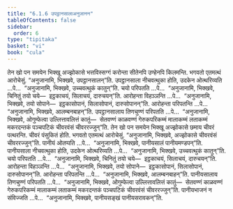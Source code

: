 ```yaml
---
title: "6.1.6 उपट्ठानसालाअनुजानन"
tableOfContents: false
sidebar:
  order: 6
type: "tipitaka"
basket: "vi"
book: "cula"
---
```



<DynamicBreadcrumb />

<Division number="301" book="cula">

<Paragraph number="1300" book="cula">
तेन खो पन समयेन भिक्खू अज्झोकासे भत्तविस्सग्गं करोन्ता सीतेनपि उण्हेनपि किलमन्ति. भगवतो एतमत्थं आरोचेसुं. “अनुजानामि, भिक्खवे, उपट्ठानसालन्”ति. उपट्ठानसाला नीचवत्थुका होति, उदकेन ओत्थरिय्यति …पे…  “अनुजानामि, भिक्खवे, उच्चवत्थुकं कातुन्”ति. चयो परिपतति …पे…  “अनुजानामि, भिक्खवे, चिनितुं तयो चये—  इट्ठकाचयं, सिलाचयं, दारुचयन्”ति. आरोहन्ता विहञ्ञन्ति …पे…  “अनुजानामि, भिक्खवे, तयो सोपाने—  इट्ठकासोपानं, सिलासोपानं, दारुसोपानन्”ति. आरोहन्ता परिपतन्ति …पे…  “अनुजानामि, भिक्खवे, आलम्बनबाहन्”ति. उपट्ठानसालाय तिणचुण्णं परिपतति …पे…  “अनुजानामि, भिक्खवे, ओगुम्फेत्वा उल्लित्तावलित्तं कातुं—  सेतवण्णं काळवण्णं गेरुकपरिकम्मं मालाकम्मं लताकम्मं मकरदन्तकं पञ्चपटिकं चीवरवंसं चीवररज्जुन्”ति.
</Paragraph>

<Paragraph number="1301" book="cula">
तेन खो पन समयेन भिक्खू अज्झोकासे छमाय चीवरं पत्थरन्ति. चीवरं पंसुकितं होति. भगवतो एतमत्थं आरोचेसुं. “अनुजानामि, भिक्खवे, अज्झोकासे चीवरवंसं चीवररज्जुन्”ति. पानीयं ओतप्पति …पे…  “अनुजानामि, भिक्खवे, पानीयसालं पानीयमण्डपन्”ति. पानीयसाला नीचवत्थुका होति, उदकेन ओत्थरिय्यति …पे…  “अनुजानामि, भिक्खवे, उच्चवत्थुकं कातुन्”ति. चयो परिपतति …पे…  “अनुजानामि, भिक्खवे, चिनितुं तयो चये—  इट्ठकाचयं, सिलाचयं, दारुचयन्”ति. आरोहन्ता विहञ्ञन्ति …पे…  “अनुजानामि, भिक्खवे, तयो सोपाने—  इट्ठकासोपानं, सिलासोपानं, दारुसोपानन्”ति. आरोहन्ता परिपतन्ति …पे…  “अनुजानामि, भिक्खवे, आलम्बनबाहन्”ति. पानीयसालाय तिणचुण्णं परिपतति …पे…  “अनुजानामि, भिक्खवे, ओगुम्फेत्वा उल्लित्तावलित्तं कातुं—  सेतवण्णं काळवण्णं गेरुकपरिकम्मं मालाकम्मं लताकम्मं मकरदन्तकं पञ्चपटिकं चीवरवंसं चीवररज्जुन्”ति. पानीयभाजनं न संविज्जति …पे…  “अनुजानामि, भिक्खवे, पानीयसङ्खं पानीयसरावकन्”ति.
</Paragraph>
</Division>